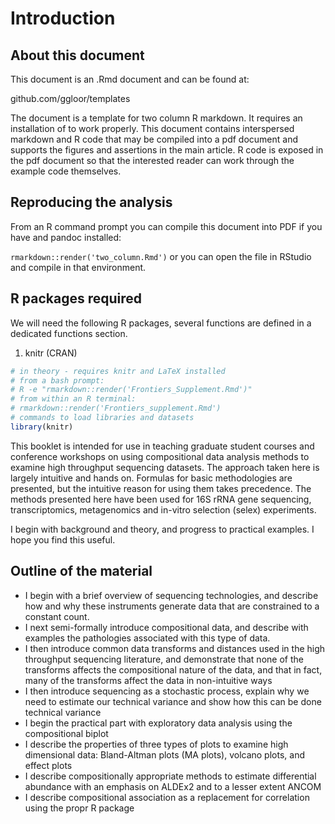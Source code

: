 # Introduction

## About this document

This document is an .Rmd document and can be found at:

github.com/ggloor/templates

The document is a template for two column R markdown. It requires an installation of \LaTeX to work properly. This document contains interspersed markdown and R code that may be compiled into a pdf document and supports the figures and assertions in the main article. R code is exposed in the pdf document so that the interested reader can work through the example code themselves.

## Reproducing the analysis

From an R command prompt you can compile this document into PDF if you have \LaTeX and pandoc installed:

`rmarkdown::render('two_column.Rmd')` or you can open the file in RStudio and compile in that environment.

## R packages required

We will need the following R packages, several functions are defined in a dedicated functions section.

1. knitr (CRAN)

```r

# in theory - requires knitr and LaTeX installed
# from a bash prompt:
# R -e "rmarkdown::render('Frontiers_Supplement.Rmd')"
# from within an R terminal:
# rmarkdown::render('Frontiers_supplement.Rmd')
# commands to load libraries and datasets
library(knitr)
```

This booklet is intended for use in teaching graduate student courses and conference workshops on using compositional data analysis methods to examine high throughput sequencing datasets. The approach taken here is largely intuitive and hands on. Formulas for basic methodologies are presented, but the intuitive reason for using them takes precedence. The methods presented here have been used for 16S rRNA gene sequencing, transcriptomics, metagenomics and in-vitro selection (selex) experiments.

I begin with background and theory, and progress to practical examples. I hope you find this useful.

## Outline of the material

- I begin with a brief overview of sequencing technologies, and describe how and why these instruments generate data that are constrained to a constant count.
- I next semi-formally introduce compositional data, and describe with examples the pathologies associated with this type of data.
- I then introduce common data transforms and distances used in the high throughput sequencing literature, and demonstrate that none of the transforms affects the compositional nature of the data, and that in fact, many of the transforms affect the data in non-intuitive ways
- I then introduce sequencing as a stochastic process, explain why we need to estimate our technical variance and show how this can be done technical variance
- I begin the practical part with exploratory data analysis using the compositional biplot
- I describe the properties of three types of plots to examine high dimensional data: Bland-Altman plots (MA plots), volcano plots, and effect plots
- I describe compositionally appropriate methods to estimate differential abundance with an emphasis on ALDEx2 and to a lesser extent ANCOM
- I describe compositional association as a replacement for correlation using the propr R package
